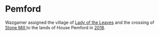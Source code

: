 
# Pemford

<ProjectDetails
  floatRight
  region="Riverlands"
  house="House Pemford"
  type="Keep"
  status="Not Started"
  warp="/warp pemford"
  projectLead=""
  dateStarted="Invalid Date"
  dateCompleted="Invalid Date"
/>

Wazgamer assigned the village of [Lady of the Leaves](https://awoiaf.westeros.org/index.php/Lady_of_the_Leaves) and the crossing of [Stone Mill ](https://awoiaf.westeros.org/index.php/Stone_Mill)to the lands of House Pemford in [2018](http://forum.westeroscraft.com/threads/discussion-of-re-organising-projects-for-list-of-projects-document.1186/post-5172).
